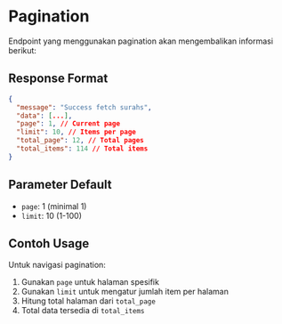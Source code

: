 # Pagination

Endpoint yang menggunakan pagination akan mengembalikan informasi berikut:

## Response Format

```json
{
  "message": "Success fetch surahs",
  "data": [...],
  "page": 1, // Current page
  "limit": 10, // Items per page
  "total_page": 12, // Total pages
  "total_items": 114 // Total items
}
```

## Parameter Default

- `page`: 1 (minimal 1)
- `limit`: 10 (1-100)

## Contoh Usage

Untuk navigasi pagination:

1. Gunakan `page` untuk halaman spesifik
2. Gunakan `limit` untuk mengatur jumlah item per halaman
3. Hitung total halaman dari `total_page`
4. Total data tersedia di `total_items`
